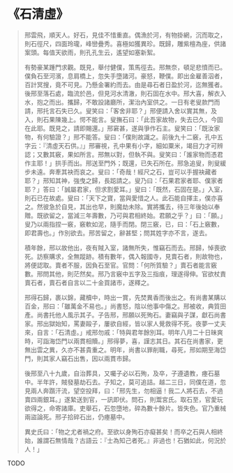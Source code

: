 # 《石清虛》

> 邢雲飛，順天人。好石，見佳不惜重直。偶漁於河，有物掛網，沉而取之，則石徑尺，四面玲瓏，峰巒疊秀。喜極如獲異珍。既歸，雕紫檀為座，供諸案頭。每值天欲雨，則孔孔生云，遙望如塞新絮。
>
> 有勢豪某踵門求觀。既見，舉付健僕，策馬徑去。邢無奈，頓足悲憤而已。僕負石至河濱，息肩橋上，忽失手墮諸河。豪怒，鞭僕。即出金雇善泅者，百計冥搜，竟不可見。乃懸金署約而去。由是尋石者日盈於河，迄無獲者。後邢至落石處，臨流於邑，但見河水清澈，則石固在水中。邢大喜，解衣入水，抱之而出。攜歸，不敢設諸廳所，潔治內室供之。一日有老叟款門而請，邢托言石失已久。叟笑曰：「客舍非耶？」邢便請入舍以實其無，及入，則石果陳幾上。愕不能言。叟撫石曰：「此吾家故物，失去已久，今固在此耶。既見之，請即賜還。」邢窘甚，遂與爭作石主。叟笑曰：「既汝家物，有何驗證？」邢不能答。叟曰：「僕則故識之。前後九十二竅，孔中五字云：『清虛天石供。』」邢審視，孔中果有小字，細如粟米，竭目力才可辨認；又數其竅，果如所言。邢無以對，但執不與。叟笑曰：「誰家物而憑君作主耶！」拱手而出。邢送至門外；既還，已失石所在。邢急追叟，則叟緩步未遠。奔牽其袂而哀之。叟曰：「奇哉！經尺之石，豈可以手握袂藏者耶？」邢知其神，強曳之歸，長跽請之。叟乃曰：「石果君家者耶、僕家者耶？」答曰：「誠屬君家，但求割愛耳。」叟曰：「既然，石固在是。」入室，則石已在故處。叟曰：「天下之寶，當與愛惜之人。此石能自擇主，僕亦喜之。然彼急於自見，其出也早，則魔劫未除。實將攜去，待三年後始以奉贈。既欲留之，當減三年壽數，乃可與君相終始。君願之乎？」曰：「願。」叟乃以兩指捏一竅，竅軟如泥，隨手而閉。閉三竅，已，曰：「石上竅數，即君壽也。」作別欲去。邢苦留之，辭甚堅；問其姓字亦不言，遂去。
>
> 積年餘，邢以故他出，夜有賊入室，諸無所失，惟竊石而去。邢歸，悼喪欲死。訪察購求，全無蹤跡。積有數年，偶入報國寺，見賣石者，則故物也，將便認取。賣者不服，因負石至官。官問：「何所質驗？」賣石者能言竅數。邢問其他，則茫然矣。邢乃言竅中五字及三指痕，理遂得伸。官欲杖責賣石者，賣石者自言以二十金買諸市，遂釋之。
>
> 邢得石歸，裹以錦，藏櫝中，時出一賞，先焚異香而後出之。有尚書某購以百金，邢曰：「雖萬金不易也。」尚書怒，陰以他事中傷之。邢被收，典質田產。尚書托他人風示其子。子告邢，邢願以死殉石。妻竊與子謀，獻石尚書家。邢出獄始知，罵妻毆子，屢欲自經，皆以家人覺救得不死。夜夢一丈夫來，自言：「石清虛。」戒邢勿戚：「特與君年餘別耳。明年八月二十日昧爽時，可詣海岱門以兩貫相贖。」邢得夢，喜，謹志其日。其石在尚書家，更無出雲之異，久亦不甚貴重之。明年，尚書以罪削職，尋死，邢如期至海岱門，則其家人竊石出售，因以兩貫市歸。
>
> 後邢至八十九歲，自治葬具，又囑子必以石殉，及卒，子遵遺教，瘞石墓中。半年許，賊發墓劫石去。子知之，莫可追詰。越二三日，同僕在道，忽見兩人奔躓汗流，望空投拜，曰：「邢先生，勿相逼！我二人將石去，不過賣四兩銀耳。」遂縶送到官，一訊即伏。問石，則鬻宮氏。取石至，官愛玩欲得之，命寄諸庫。吏舉石，石忽墮地，碎為數十餘片。皆失色。官乃重械兩盜論死。邢子拾碎石出，仍瘞墓中。
>
> 異史氏曰：「物之尤者禍之府。至欲以身殉石亦癡甚矣！而卒之石與人相終始，誰謂石無情哉？古語云：『士為知己者死。』非過也！石猶如此，何況於人！」

TODO
